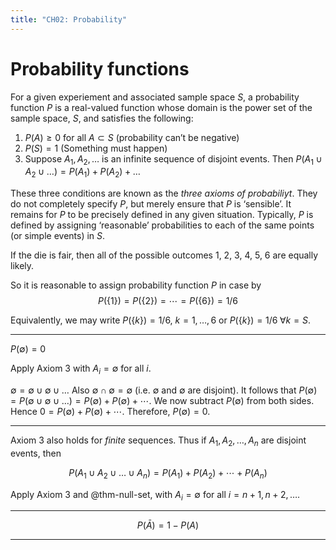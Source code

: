 ```yaml
---
title: "CH02: Probability"
---
```


# Probability functions

For a given experiement and associated sample space $S$, a probability function $P$ is a real-valued function whose domain is the power set of the sample space, $S$, and satisfies the following:

1. $P(A) \geq 0$ for all $A \subset S$ (probability can't be negative)
2. $P(S) = 1$ (Something must happen)
3. Suppose $A_1, A_2, \ldots$ is an infinite sequence of disjoint events. Then $P(A_1 \cup A_2 \cup \ldots) = P(A_1) + P(A_2) + \ldots$

These three conditions are known as the _three axioms of probabiliyt_. They do not completely specify $P$, but merely ensure that $P$ is 'sensible'. It remains for $P$ to be precisely defined in any given situation. Typically, $P$ is defined by assigning 'reasonable' probabilities to each of the same points (or simple events) in $S$.

::: {.callout-notes title="Example 3"}

If the die is fair, then all of the possible outcomes 1, 2, 3, 4, 5, 6 are equally likely.

So it is reasonable to assign probability function $P$ in case by 
$$
P(\{1\}) = P(\{2\}) = \cdots = P(\{6\}) = 1 / 6
$$

Equivalently, we may write $P(\{k\}) = 1/6$, $k=1, \ldots, 6$ or $P(\{k\}) = 1/6 \; \forall k = S$.

:::

---

::: {#thm-null-set}
$P(\emptyset) = 0$
:::

::: {.proof}

Apply Axiom 3 with $A_i = \emptyset$ for all $i$.

$\emptyset = \emptyset \cup \emptyset \cup \ldots$ Also $\emptyset \cap \emptyset = \emptyset$ (i.e. $\emptyset$ and $\emptyset$ are disjoint). It follows that $P(\emptyset) = P(\emptyset \cup \emptyset \cup \ldots) = P(\emptyset) + P(\emptyset) + \cdots$. We now subtract $P(\emptyset)$ from both sides. Hence $0 = P(\emptyset) + P(\emptyset) + \cdots$. Therefore, $P(\emptyset) = 0$.

:::

--- 

::: {#thm-finite-disjoint}
Axiom 3 also holds for _finite_ sequences. Thus if $A_1, A_2, \ldots, A_n$ are disjoint events, then

$$
P(A_1 \cup A_2 \cup \ldots \cup A_n) = P(A_1) + P(A_2) + \cdots + P(A_n)
$$

:::

::: {.proof}

Apply Axiom 3 and @thm-null-set, with $A_i = \emptyset$ for all $i = n + 1, n + 2, \ldots$.

:::

--- 

::: {#thm-complementary}

$$
P(\bar{A}) = 1 - P(A)
$$

:::

::: {.proof}

\begin{align*}

1 & = P(S) \tag{by Axiom 2} \\
  & = P(A \cup \bar{A}) \tag{by the definition of complementation} \\
  & = P(A) + P(\bar{A}) \tag{by Theorem 2 with $n = 2$, since $A$ and $\bar{A}$ are disjoint.}

\end{align*}

:::

---


